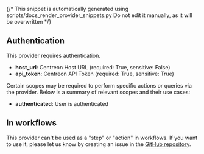 {/* This snippet is automatically generated using scripts/docs_render_provider_snippets.py 
Do not edit it manually, as it will be overwritten */}

## Authentication
This provider requires authentication.
- **host_url**: Centreon Host URL (required: True, sensitive: False)
- **api_token**: Centreon API Token (required: True, sensitive: True)

Certain scopes may be required to perform specific actions or queries via the provider. Below is a summary of relevant scopes and their use cases:
- **authenticated**: User is authenticated  



## In workflows

This provider can't be used as a "step" or "action" in workflows. If you want to use it, please let us know by creating an issue in the [GitHub repository](https://github.com/keephq/keep/issues).


